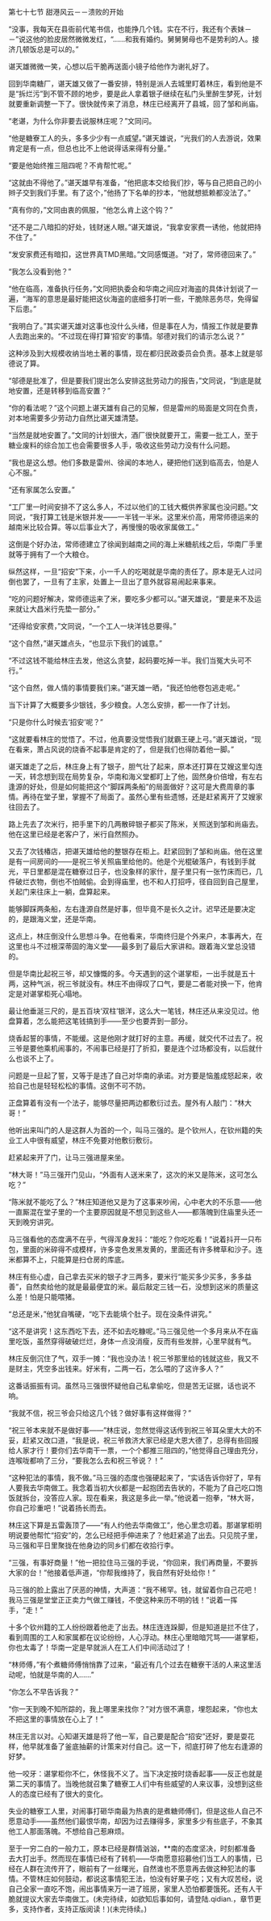 

第七十七节 甜港风云－－溃败的开始

“没事，我每天在县衙前代笔书信，也能挣几个钱。实在不行，我还有个表妹－－”说这他的脸皮居然微微发红，“……和我有婚约。舅舅舅母也不是势利的人。接济几顿饭总是可以的。”

谌天雄微微一笑，心想以后干脆再送面小镜子给他作为谢礼好了。

回到华南糖厂，谌天雄又做了一番安排，特别是派人去城里盯着林庄，看到他是不是“拆烂污”到不管不顾的地步，要是此人拿着银子继续在私门头里醉生梦死，计划就要重新调整一下了。很快就传来了消息，林庄已经离开了县城，回了邹和尚庙。

“老谌，为什么你非要去说服林庄呢？”文同问。

“他是糖寮工人的头，多多少少有一点威望。”谌天雄说，“光我们的人去游说，效果肯定是有一点，但总也比不上他说得话来得有分量。”

“要是他始终推三阻四呢？不肯帮忙呢。”

“这就由不得他了。”谌天雄早有准备，“他把底本交给我们抄，等与自己把自己的小辫子交到我们手里。有了这个，”他扬了下名单的抄本，“他就想抵赖都没法了。”

“真有你的，”文同由衷的佩服，“他怎么肯上这个钩？”

“还不是二八暗扣的好处，钱财迷人眼。”谌天雄说，“我拿安家费一诱他，他就把持不住了。”

“发安家费还有暗扣，这世界真TMD黑暗。”文同感慨道。“对了，常师德回来了。”

“我怎么没看到他？”

“他在临高，准备执行任务，”文同把执委会和华南之间应对海盗的具体计划说了一遍，“海军的意思是最好能把这伙海盗的底细多打听一些，干脆除恶务尽，免得留下后患。”

“我明白了。”其实谌天雄对这事也没什么头绪，但是事在人为，情报工作就是要靠人去跑出来的。“不过现在得打算‘招安’的事情。邬德对我们的请示怎么说？”

这种涉及到大规模收纳当地土著的事情，现在都归民政委员会负责。基本上就是邬德说了算。

“邬德是批准了，但是要我们提出怎么安排这批劳动力的报告，”文同说，“到底是就地安置，还是转移到临高安置？”

“你的看法呢？”这个问题上谌天雄有自己的见解，但是雷州的局面是文同在负责，对本地需要多少劳动力自然比谌天雄清楚。

“当然是就地安置了。”文同的计划很大，酒厂很快就要开工，需要一批工人，至于糖业废料的综合加工也会需要很多人手，吸收这些劳动力没有什么问题。

“我也是这么想。他们多数是雷州、徐闻的本地人，硬把他们送到临高去，怕是人心不服。”

“还有家属怎么安置。”

“工厂里一时间安排不了这么多人，不过以他们的工钱大概供养家属也没问题。”文同说，“我打算工钱是米银并发――一半钱一半米。这里米价高，用常师德运来的越南米比较合算。等以后事业大了，再慢慢的吸收家属做工。”

这倒是个好办法，常师德建立了徐闻到越南之间的海上米糖航线之后，华南厂手里就等于拥有了一个大粮仓。

纵然这样，一旦“招安”下来，小一千人的吃喝就是华南的责任了。原本是无人过问倒也罢了，一旦有了主家，处置上一旦出了意外就容易闹起来事来。

“吃的问题好解决，常师德运来了米，要吃多少都可以。”谌天雄说，“要是来不及运来就让大昌米行先垫一部分。”

“还得给安家费，”文同说，“一个工人一块洋钱总要得。”

“这个自然，”谌天雄点头，“也显示下我们的诚意。”

“不过这钱不能给林庄去发，他这么贪婪，起码要吃掉一半。我们当冤大头可不行。”

“这个自然，做人情的事情要我们来。”谌天雄一晒，“我还怕他卷包逃走呢。”

当下计算了大概要多少银钱，多少粮食。人怎么安排，都一一作了计划。

“只是你什么时候去‘招安’呢？”

“这就要看林庄的觉悟了。不过，他真要没觉悟我们就霸王硬上弓。”谌天雄说，“现在看来，萧占风说的烧香不起事是肯定的了，但是我们也得防着他一脚。”

谌天雄走了之后，林庄身上有了银子，胆气壮了起来，原本还打算在艾嫂这里勾连一天，转念想到现在局势复杂，华南和海义堂都盯上了他，固然身价倍增，有左右逢源的好处，但是如何能把这个“脚踩两条船”的局面做好？这可是大费周章的事情。再待在堂子里，掌握不了局面了。虽然心里有些遗憾，还是赶紧离开了艾嫂家往回去了。

路上先去了次米行，把手里下的几两散碎银子都买了陈米，关照送到邹和尚庙去。他在这里已经是老客户了，米行自然照办。

又去了次钱椿店，把谌天雄给他的整银存在柜上。赶紧回到了邹和尚庙。他在这里是有一间房间的――是祝三爷关照庙里给他的。他是个光棍破落户，有钱到手就光，平日里都是混在糖寮过日子，也没象样的家什，屋子里只有一张竹床而已，几件破烂衣物，倒也不怕贼偷。会到得庙里，也不和人打招呼，径自回到自己屋里，关起门来往床上一躺，盘算起来。

能够脚踩两条船，左右逢源自然是好事，但毕竟不是长久之计。迟早还是要决定的，是跟海义堂，还是华南。

这点上，林庄倒没什么思想斗争。在他看来，华南终归是个外来户，本事再大，在这里也斗不过根深蒂固的海义堂――最多到了最后大家讲和。跟着海义堂总没错的。

但是华南比起祝三爷，却又慷慨的多。今天遇到的这个谌掌柜，一出手就是五十两，这种气派，祝三爷就没有。林庄不由得叹了口气，要是二者能对换一下，他肯定是对谌掌柜死心塌地。

最让他垂涎三尺的，是五百块‘双柱’银洋，这么大一笔钱，林庄还从来没见过。他盘算着，怎么能把这笔钱搞到手――至少也要弄到一部分。

烧香起誓的事情，不能缓。这是他刚才就打好的主意。再缓，就交代不过去了。祝三爷是要他乘机闹事的，不闹事已经是打了折扣，要是连个过场都没有，以后就什么也谈不上了。

问题是一旦起了誓，又等于是违了自己对华南的承诺。对方要是恼羞成怒起来，收拾自己也是轻轻松松的事情。这倒不可不防。

正盘算着有没有一个法子，能够尽量把两边都敷衍过去。屋外有人敲门：“林大哥！”

他听出来叫门的人是这群人为首的一个，叫马三强的。是个钦州人，在钦州籍的失业工人中很有威望，林庄不免要对他敷衍敷衍。

赶紧起来开了门，让马三强进屋来坐。

“林大哥！”马三强开门见山，“外面有人送米来了，这次的米又是陈米，这可怎么吃？”

“陈米就不能吃了么？”林庄知道他又是为了这事来吵闹，心中老大的不乐意――他一直厮混在堂子里的一个主要原因就是不想见到这些人――都落魄到住庙里头还一天到晚穷讲究。

马三强看他的态度满不在乎，气得浑身发抖：“能吃？你吃吃看！”说着抖开一只布包，里面的米碎得不成模样，许多变色发黑发黄的，里面还有许多稗草和沙子。连米都算不上，只能算是扫仓房的库底。

林庄有些心虚，自己拿去买米的银子才三两多，要米行“能买多少买多，多多益善”，自然卖给他的就是最最便宜的米。最后敲定三钱一石，没想到这米的质量这么差！怕是只能喂猪。

“总还是米，”他犹自嘴硬，“吃下去能填个肚子。现在没条件讲究。”

“这不是讲究！这东西吃下去，还不如去吃糠呢。”马三强见他一个多月来从不在庙里吃饭，虽然穿得破破烂烂，身体一点没消瘦，反而有些发胖，心里早就有气。

林庄反倒沉住了气，双手一摊：“我也没办法！祝三爷那里给的钱就这些，我又不是财主，凭空多出钱来。好米有，二两一石，怎么喂的了这许多人？”

这番话振振有词。虽然马三强很怀疑他自己私拿偷吃，但是苦无证据，话也说不响。

“我就不信，祝三爷会只给这几个钱？做好事有这样做得？”

“祝三爷本来就不是做好事――”林庄说，忽然觉得这话传到祝三爷耳朵里大大的不妥，赶紧又改口道，“我是说，祝三爷救济大家已经是大恩大德了，总得有些回报给人家才行！要你们去华南干一票，一个个都推三阻四的，”他觉得自己理由充分，连喉咙都响了三分，“要我怎么去和祝三爷说？！”

“这种犯法的事情，我不做。”马三强的态度也强硬起来了，“实话告诉你好了，早有人要我去华南做工。我念着当初大伙都是一起抱团去告状的，不能为了自己吃口饱饭就拆台，没答应人家。现在看来，我这是多此一举。”他说着一抱拳，“林大哥，你自己珍重吧！”说着扬长而去。

林庄这下算是五雷轰顶了――“有人约他去华南做工”，他心里念叨着。那谌掌柜明明说要他帮忙“招安”的，怎么已经把手伸进来了？他赶紧追了出去。只见院子里，马三强和平日里聚拢在他身边的同乡们都在收拾行李。

“三强，有事好商量！”他一把拉住马三强的手说，“你回来，我们再商量，不要拆大家的台！”他接着低声道，“你帮我维持了，我自然有好处给你！”

马三强的脸上露出了厌恶的神情，大声道：“我不稀罕。钱，就留着你自己花吧！我马三强是堂堂正正卖力气做工赚钱，不使这种来历不明的钱！”说着一挥手，“走！”

十多个钦州籍的工人纷纷跟着他走了出去。林庄连连跺脚，但是知道是拦不住了，看到周围的工人和家属都在议论纷纷，人心浮动。林庄心里暗暗咒骂――谌掌柜，你也太毒了！华南一定是早就派人在工人们中间活动过了！

“林师傅，”有个煮糖师傅悄悄靠了过来，“最近有几个过去在糖寮干活的人来这里活动呢，怕就是华南的人……”

“你怎么不早告诉我？”

“你一天到晚不知所踪的，我上哪里来找你？”对方很不满意，埋怨起来，“你也太不把这里的事情放在心上了！”

林庄无言以对。心知谌天雄是将了他一军，自己要是配合“招安”还好，要是耍花样，他早就准备了釜底抽薪的计策来对付自己。这一下，彻底打碎了他左右逢源的好梦。

他一咬牙：谌掌柜你不仁，休怪我不义了。当下决定按时烧香起事――反正也就是第二天的事情了。当晚他就召集了糖寮工人们中有些威望的人来议事，没想到这些人的态度已经有了很大的变化。

失业的糖寮工人里，对闹事打砸华南最为热衷的是煮糖师傅们，但是这些人自己不愿意动手――虽然他们最恨华南，却因为过去赚得多，家里多少有些底子，不象其他工人那面落魄。不想给自己惹麻烦。

至于一穷二白的一般力工，原本已经是群情汹汹，**南的态度坚决，时刻都准备去大打出手。然而现在事情已经有了转机――华南愿意招募他们当工人的事情，已经在人群在流传开了，眼前有了一丝曙光，自然谁也不愿意再去做这种犯法的事情。不管林庄如何鼓动，都说这事情犯王法，怕没有好果子吃；又有大叹苦经，说自己全家一直吃不饱，闹出事情来万一进了班房，家里人恐怕都要饿死。还有人干脆就提议大家去华南做工。(未完待续，如欲知后事如何，请登陆.qidian.，章节更多，支持作者，支持正版阅读！)(未完待续。)

